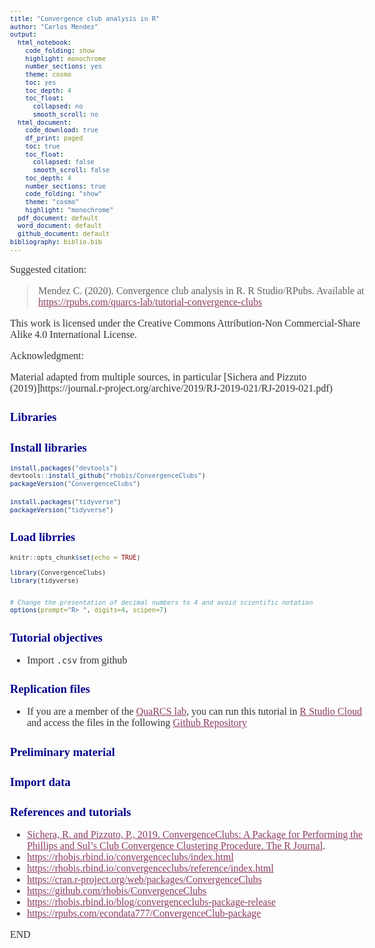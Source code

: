 ```yaml
---
title: "Convergence club analysis in R"
author: "Carlos Mendez"
output:
  html_notebook:
    code_folding: show
    highlight: monochrome
    number_sections: yes
    theme: cosmo
    toc: yes
    toc_depth: 4
    toc_float:
      collapsed: no
      smooth_scroll: no
  html_document:
    code_download: true
    df_print: paged
    toc: true
    toc_float:
      collapsed: false
      smooth_scroll: false
    toc_depth: 4
    number_sections: true
    code_folding: "show"
    theme: "cosmo"
    highlight: "monochrome"
  pdf_document: default
  word_document: default
  github_document: default
bibliography: biblio.bib
---
```


<style>
h1.title {font-size: 18pt; color: DarkBlue;} 
body, h1, h2, h3, h4 {font-family: "Palatino", serif;}
body {font-size: 12pt;}
/* Headers */
h1,h2,h3,h4,h5,h6{font-size: 14pt; color: #00008B;}
body {color: #333333;}
a, a:hover {color: #8B3A62;}
pre {font-size: 12px;}
</style>

Suggested citation: 

> Mendez C. (2020).  Convergence club analysis in R. R Studio/RPubs. Available at <https://rpubs.com/quarcs-lab/tutorial-convergence-clubs>

This work is licensed under the Creative Commons Attribution-Non Commercial-Share Alike 4.0 International License. 


Acknowledgment:

Material adapted from multiple sources, in particular [Sichera and Pizzuto (2019)]https://journal.r-project.org/archive/2019/RJ-2019-021/RJ-2019-021.pdf)

# Libraries

## Install libraries

```r
install.packages("devtools")
devtools::install_github("rhobis/ConvergenceClubs")
packageVersion("ConvergenceClubs") 
```

```r
install.packages("tidyverse")
packageVersion("tidyverse") 
```


## Load librries

```r
knitr::opts_chunk$set(echo = TRUE)

library(ConvergenceClubs)
library(tidyverse)


# Change the presentation of decimal numbers to 4 and avoid scientific notation
options(prompt="R> ", digits=4, scipen=7)
```

# Tutorial objectives

- Import `.csv` from github



# Replication files

- If you are a member of the [QuaRCS lab](https://quarcs-lab.rbind.io/), you can run this tutorial in [R Studio Cloud](https://rstudio.cloud/spaces/15597/project/965714) and access the files in the following [Github Repository](https://github.com/quarcs-lab/ConvergenceClubs)

# Preliminary material

# Import data




# References and tutorials

- [Sichera, R. and Pizzuto, P., 2019. ConvergenceClubs: A Package for Performing the Phillips and Sul's Club Convergence Clustering Procedure. The R Journal](https://journal.r-project.org/archive/2019/RJ-2019-021/RJ-2019-021.pdf). 
- <https://rhobis.rbind.io/convergenceclubs/index.html>
- <https://rhobis.rbind.io/convergenceclubs/reference/index.html>
- <https://cran.r-project.org/web/packages/ConvergenceClubs>
- <https://github.com/rhobis/ConvergenceClubs>
- <https://rhobis.rbind.io/blog/convergenceclubs-package-release>
- <https://rpubs.com/econdata777/ConvergenceClub-package>




END
